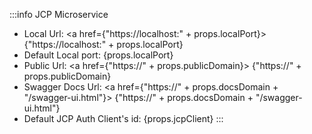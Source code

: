 :::info JCP Microservice
* Local Url:
<a href={"https://localhost:" + props.localPort}> {"https://localhost:" + props.localPort}</a>
* Default Local port:
<span> {props.localPort}</span>
* Public Url:
<a href={"https://" + props.publicDomain}> {"https://" + props.publicDomain}</a>
* Swagger Docs Url:
<a href={"https://" + props.docsDomain + "/swagger-ui.html"}> {"https://" + props.docsDomain + "/swagger-ui.html"}</a>
* Default JCP Auth Client's id:
<span> {props.jcpClient}</span>
:::